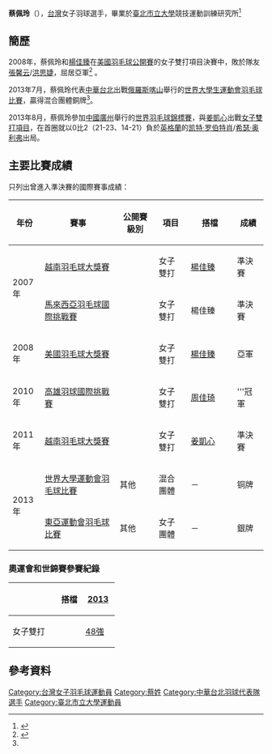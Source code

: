 {{noteTA|G1=Badminton}}
{{Infobox 羽球選手
| playername              = 蔡佩玲
| image                   = 
| size                    = 
| caption                 = 
| birth_name              = 
| date_of_birth           = {{birth_date_and_age|1987|3|8}}<ref name="世大運">[http://kazan2013.ru/hide/ru/-240/Participant/ParticipantInfo/4575a928-7b49-4b7b-b4c7-0006ec4e9e5a 2013年夏季世界大學生運動會官方網站]{{dead link|date=2018年4月 |bot=InternetArchiveBot |fix-attempted=yes }}{{ru}}</ref>
| place_of_birth          = 
| height                  = {{height|m=1.71}}<ref name="世大運"/>
| weight                  = {{weight|kg=67}}<ref name="世大運"/>
| event                   = 女子雙打
| country                 = {{ROC}}
| years_active            = 
| handedness              = 
| coach                   = 
| highest_ranking         = 第55位（女雙-[[姜凱心|姜凱心]]）
| date_of_highest_ranking = 2013年4月25日<ref name="highest-ranking">[http://bwfcontent.tournamentsoftware.com/ranking/player.aspx?id=4826&player=109216 BWF World Ranking - Ranking of TSAI Pei-Ling (14322)]{{en}}</ref>
| current_ranking         = 第56位（女雙-[[姜凱心|姜凱心]]）
| date_of_current_ranking = 2013年5月2日 <ref>[http://bwfcontent.tournamentsoftware.com/ranking/category.aspx?id=4826&category=475 BWF World Ranking - BWF世界排名榜 (5/2/2013) - Women's doubles] {{Wayback|url=http://bwfcontent.tournamentsoftware.com/ranking/category.aspx?id=4826&category=475 |date=20210106064558 }}{{en}}</ref>
| played                  = 39勝–41負（女雙）
| titles                  = 
| bwf_profile             = 0B2B06E9-5A60-4B4A-8E81-4A97B8E4B32D
| bwf_id                  = 14322
| updated                 = 2013年9月3日
}}
{{MedalTableTop}}
{{MedalSport | 女子[[羽毛球|羽毛球]]}}
{{MedalCountry | {{TPE}}}}
{{MedalCompetition | [[世界大學生運動會|世界大學生運動會]]}}
{{MedalBronze | [[2007年夏季世界大學生運動會|2007年 曼谷]] | [[2007年夏季世界大學生運動會羽毛球比賽|混合團體]] }}
{{MedalBronze | [[2013年夏季世界大學生運動會|2013年 喀山]] | [[2013年夏季世界大學生運動會羽球比賽|混合團體]] }}
{{MedalCompetition | [[東亞運動會|東亞運動會]]}}
{{MedalSilver| [[2013年東亞運動會|2013年 天津]] | [[2013年東亞運動會羽毛球比賽|女子團體]] }}
{{MedalBottom}}
'''蔡佩玲'''（{{bd|1987年|3月8日|||catIdx=T蔡}}），[[台灣|台灣]]女子羽球選手，畢業於[[臺北市立大學|臺北市立大學]]競技運動訓練研究所<ref>{{zh-tw}}{{cite|author=蔡佩玲|title=2011世界羽球錦標賽之女子雙打羽球技術分析研究|url=http://handle.ncl.edu.tw/11296/ndltd/02150962398505072545|website=臺灣博碩士論文知識加值系統|accessdate=2017-07-18}}</ref>

==簡歷==
2008年，蔡佩玲和[[楊佳臻|楊佳臻]]在[[美國羽毛球公開賽|美國羽毛球公開賽]]的女子雙打項目決賽中，敗於隊友[[張馨云|張馨云]]/[[洪思婕|洪思婕]]，屈居亞軍<ref>{{cite news|title=台灣男女雙 抱走雙冠|url=http://tw.nextmedia.com/applenews/article/art_id/32689469/IssueID/20100726|newspaper=蘋果日報|date=2010-07-26}}{{Dead link|date=2019年11月 |bot=InternetArchiveBot |fix-attempted=yes }}</ref> 。

2013年7月，蔡佩玲代表[[2013年夏季世界大學生運動會中華台北代表團|中華台北]]出戰[[俄羅斯|俄羅斯]][[喀山|喀山]]舉行的[[2013年夏季世界大學生運動會|世界大學生運動會]][[2013年夏季世界大學生運動會羽球比賽|羽毛球比賽]]，贏得混合團體銅牌<ref name="世大運"/>。

2013年8月，蔡佩玲參加[[中國|中國]][[廣州|廣州]]舉行的[[2013年世界羽毛球錦標賽|世界羽毛球錦標賽]]，與[[姜凱心|姜凱心]]出戰[[2013年世界羽毛球錦標賽女子雙打項目|女子雙打項目]]，在首圈就以0比2（21-23、14-21）負於[[英格蘭|英格蘭]]的[[凯特·罗伯特肖|凯特·罗伯特肖]]/[[希瑟·奥利弗|希瑟·奥利弗]]出局。

==主要比賽成績==
只列出曾進入準決賽的國際賽事成績：
{| class=wikitable style="text-align:center; font-size:small;" 
!width="50"|年份
!width="180"|賽事
!width="80"|公開賽級別
!width="60"|項目
!width="100"|搭檔
!width="50"|成績
|-
!rowspan="2"|2007年
|[[2007年越南羽毛球大獎賽|越南羽毛球大獎賽]]
|{{BWFGP}}
|女子雙打
|[[楊佳臻|楊佳臻]]
|bgcolor="#b8860b"|準決賽
|-
|[[2007年馬來西亞羽毛球國際挑戰賽|馬來西亞羽毛球國際挑戰賽]]
|{{BWFIC}}
|女子雙打
|楊佳臻
|bgcolor="#b8860b"|準決賽
|-
!rowspan="1"|2008年
|[[2008年美國羽毛球大獎賽|美國羽毛球大獎賽]]
|{{BWFGP}}
|女子雙打
|[[楊佳臻|楊佳臻]]
|bgcolor="silver"|亞軍
|-
!rowspan="1"|2010年
|[[2010年高雄國際羽球挑戰賽|高雄羽球國際挑戰賽]]
|{{BWFIC}}
|女子雙打
|[[周佳琦|周佳琦]]
|bgcolor="GOLD"|'''冠軍
|-
!rowspan="1"|2011年
|[[2011年越南羽毛球大獎賽|越南羽毛球大獎賽]]
|{{BWFGP}}
|女子雙打
|[[姜凱心|姜凱心]]
|bgcolor="#b8860b"|準決賽
|-
!rowspan="2"|2013年
|[[2013年夏季世界大學運動會羽球比賽|世界大學運動會羽毛球比賽]]
|其他
|混合團體
|－
|bgcolor="#b8860b"|铜牌
|-
|[[2013年東亞運動會羽毛球比賽|東亞運動會羽毛球比賽]]
|其他
|女子團體
|－
|bgcolor="silver"|銀牌
|}
{{BWF賽事級別索引/2007}}

===奧運會和世錦賽參賽紀錄===
{| class=wikitable style="text-align:center; font-size:small;" 
!
!搭檔
!width="50"|[[2013年世界羽毛球錦標賽|2013]]
|-
!width="80"|女子雙打
|align="left"|{{nowrap|[[姜凱心|姜凱心]]}}
|[[2013年世界羽毛球錦標賽女子雙打項目|48強]]
|}

==參考資料==
{{Reflist}}

{{DEFAULTSORT:Tsai Pei-Ling}}
[[Category:台灣女子羽毛球運動員|Category:台灣女子羽毛球運動員]]
[[Category:蔡姓|Category:蔡姓]]
[[Category:中華台北羽球代表隊選手|Category:中華台北羽球代表隊選手]]
[[Category:臺北市立大學運動員|Category:臺北市立大學運動員]]